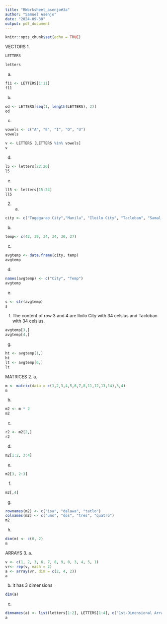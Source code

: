 ```yaml
---
title: "RWorksheet_asenjo#3a"
author: "Samuel Asenjo"
date: "2024-09-30"
output: pdf_document
---
```


```r
knitr::opts_chunk$set(echo = TRUE)
```

VECTORS
1. 
```r
LETTERS
```
```r
letters
```
a. 
```r
f11 <- LETTERS[1:11]
f11
```
b. 
```r
od <- LETTERS[seq(1, length(LETTERS), 2)]
od
```
c. 
```r
vowels <- c("A", "E", "I", "O", "U")
vowels
```

```r
v <- LETTERS [LETTERS %in% vowels]
v
```
d.  
```r
l5 <- letters[22:26]
l5
```
e. 
```r
ll5 <- letters[15:24]
ll5
```
2. a. 
```r
city <- c("Tugegarao City","Manila", "Iloilo City", "Tacloban", "Samal Island", "Davao City")
```
b. 
```r
temp<- c(42, 39, 34, 34, 30, 27)
```
c. 
```r
avgtemp <- data.frame(city, temp)
avgtemp
```
d. 
```r
names(avgtemp) <- c("City", "Temp")
avgtemp

```
e. 
```r
s <- str(avgtemp)
s
```
f. The content of row 3 and 4 are Iloilo City with 34 celsius and Tacloban with 34 celsius.
```r
avgtemp[3,]
avgtemp[4,]
```

g. 
```r
ht <- avgtemp[1,]
ht
lt <- avgtemp[6,]
lt
```

MATRICES
2. 
a. 
```r
m <- matrix(data = c(1,2,3,4,5,6,7,8,11,12,13,14),3,4)
m
```
b. 
```r
m2 <- m * 2
m2
```
c. 
```r
r2 <- m2[2,]
r2
```
d. 
```r
m2[1:2, 3:4]

```
e. 
```r
m2[3, 2:3]
```
f. 
```r
m2[,4]
```
g. 
```r
rownames(m2) <- c("isa", "dalawa", "tatlo")
colnames(m2) <- c("uno", "dos", "tres", "quatro")
m2
```
h. 
```r
dim(m) <- c(6, 2)
m
```
ARRAYS
3. 
a.
```r
v <- c(1, 2, 3, 6, 7, 8, 9, 0, 3, 4, 5, 1)
vr<- rep(v, each = 2)
a <- array(vr, dim = c(2, 4, 2))
a
```
b. It has 3 dimensions
```r
dim(a)
```

c. 
```r
dimnames(a) <- list(letters[1:2], LETTERS[1:4], c("1st-Dimensional Array", "2nd-Dimensional Array"))
a

```


